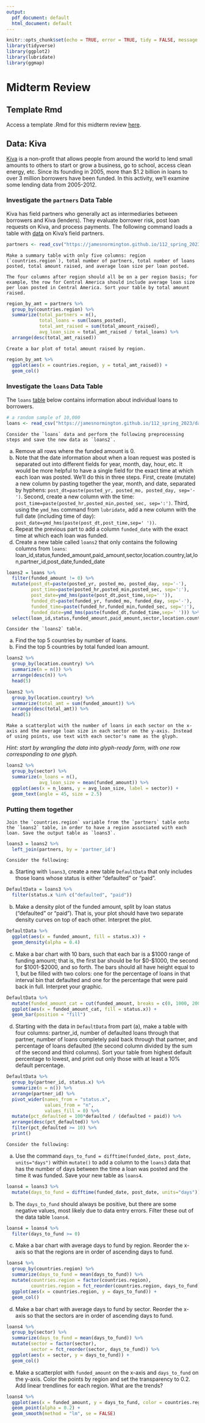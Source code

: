 ```yaml
---
output:
  pdf_document: default
  html_document: default
---
```

```r
knitr::opts_chunk$set(echo = TRUE, error = TRUE, tidy = FALSE, message = FALSE, cache.extra = packageVersion("tufte"))
library(tidyverse)
library(ggplot2)
library(lubridate)
library(ggmap)
```


# Midterm Review

## Template Rmd {-}
Access a template .Rmd for this midterm review [here](template_rmd/11-Midterm_Review_Assign.Rmd). 

## Data: Kiva {-}

[Kiva](https://www.kiva.org/) is a non-profit that allows people from around the world to lend small amounts to others to start or grow a business, go to school, access clean energy, etc. Since its founding in 2005, more than $1.2 billion in loans to over 3 million borrowers have been funded. In this activity, we'll examine some lending data from 2005-2012. 

### Investigate the `partners` Data Table {-}

Kiva has field partners who generally act as intermediaries between borrowers and Kiva (lenders). They evaluate borrower risk, post loan requests on Kiva, and process payments. The following command loads a table with [data](data/kiva_partners2.csv) on Kiva's field partners.


```r
partners <- read_csv("https://jamesnormington.github.io/112_spring_2023/data/kiva_partners2.csv")
```



```exercise
Make a summary table with only five columns: region (`countries.region`), total number of partners, total number of loans posted, total amount raised, and average loan size per loan posted. 

The four columns after region should all be on a per region basis; for example, the row for Central America should include average loan size per loan posted in Central America. Sort your table by total amount raised.

```

```r
region_by_amt = partners %>%
  group_by(countries.region) %>%
  summarize(total_partners = n(),
            total_loans = sum(loans_posted),
            total_amt_raised = sum(total_amount_raised),
            avg_loan_size = total_amt_raised / total_loans) %>%
  arrange(desc(total_amt_raised))
```


```exercise
Create a bar plot of total amount raised by region.
```

```r
region_by_amt %>%
  ggplot(aes(x = countries.region, y = total_amt_raised)) +
  geom_col()
```


### Investigate the `loans` Data Table {-}

The `loans` [table](data/kiva_loans_small.csv) below contains information about individual loans to borrowers.


```r
# a random sample of 10,000
loans <- read_csv("https://jamesnormington.github.io/112_spring_2023/data/kiva_loans_small.csv")
```


```exercise
Consider the `loans` data and perform the following preprocessing steps and save the new data as `loans2`.
```

a. Remove all rows where the funded amount is 0.   
b. Note that the date information about when a loan request was posted is separated out into different fields for year, month, day, hour, etc. It would be more helpful to have a single field for the exact time at which each loan was posted. We'll do this in three steps. First, create (mutate) a new column by pasting together the year, month, and date, separated by hyphens: `post_dt=paste(posted_yr, posted_mo, posted_day, sep='-')`. Second, create a new column with the time: `post_time=paste(posted_hr,posted_min,posted_sec, sep=':')`. Third, using the `ymd_hms` command from `lubridate`, add a new column with the full date (including time of day):  
`post_date=ymd_hms(paste(post_dt,post_time,sep=' '))`.   
c. Repeat the previous part to add a column `funded_date` with the exact time at which each loan was funded.   
d. Create a new table called `loans2` that only contains the following columns from `loans`: loan_id,status,funded_amount,paid_amount,sector,location.country,lat,lon,partner_id,post_date,funded_date   

```r
loans2 = loans %>%
  filter(funded_amount != 0) %>%
  mutate(post_dt=paste(posted_yr, posted_mo, posted_day, sep='-'),
         post_time=paste(posted_hr,posted_min,posted_sec, sep=':'),
         post_date=ymd_hms(paste(post_dt,post_time,sep=' ')),
         funded_dt=paste(funded_yr, funded_mo, funded_day, sep='-'),
         funded_time=paste(funded_hr,funded_min,funded_sec, sep=':'),
         funded_date=ymd_hms(paste(funded_dt,funded_time,sep=' '))) %>%
  select(loan_id,status,funded_amount,paid_amount,sector,location.country,lat,lon,partner_id,post_date,funded_date )
```


```exercise
Consider the `loans2` table. 
```

a. Find the top 5 countries by number of loans.    
b. Find the top 5 countries by total funded loan amount.   

```r
loans2 %>%
  group_by(location.country) %>%
  summarize(n = n()) %>%
  arrange(desc(n)) %>%
  head(5)
```
```r
loans2 %>%
  group_by(location.country) %>%
  summarize(total_amt = sum(funded_amount)) %>%
  arrange(desc(total_amt)) %>%
  head(5)
```


```exercise
Make a scatterplot with the number of loans in each sector on the x-axis and the average loan size in each sector on the y-axis. Instead of using points, use text with each sector's name as the glyph.
```

*Hint: start by wrangling the data into glyph-ready form, with one row corresponding to one glyph.*   
```r
loans2 %>%
  group_by(sector) %>%
  summarize(n_loans = n(),
            avg_loan_size = mean(funded_amount)) %>%
  ggplot(aes(x = n_loans, y = avg_loan_size, label = sector)) +
  geom_text(angle = 45, size = 2.5)
```


### Putting them together {-}

```exercise
Join the `countries.region` variable from the `partners` table onto the `loans2` table, in order to have a region associated with each loan. Save the output table as `loans3`.  

```

```r
loans3 = loans2 %>%
  left_join(partners, by = 'partner_id')
```


```exercise
Consider the following:
```

a. Starting with `loans3`, create a new table `DefaultData` that only includes those loans whose status is either "defaulted" or "paid".   

```r
DefaultData = loans3 %>%
  filter(status.x %in% c("defaulted", "paid"))
```


b. Make a density plot of the funded amount, split by loan status ("defaulted" or "paid"). That is, your plot should have two separate density curves on top of each other. Interpret the plot.   

```r
DefaultData %>%
  ggplot(aes(x = funded_amount, fill = status.x)) +
  geom_density(alpha = 0.4)
```


c. Make a bar chart with 10 bars, such that each bar is a \$1000 range of funding amount; that is, the first bar should be for \$0-\$1000, the second for \$1001-\$2000, and so forth. The bars should all have height equal to 1, but be filled with two colors: one for the percentage of loans in that interval bin that defaulted and one for the percentage that were paid back in full. Interpret your graphic.     

```r
DefaultData %>%
  mutate(funded_amount_cat = cut(funded_amount, breaks = c(0, 1000, 2000, 3000, 4000, 5000, 6000, 7000, 8000, 9000, 10000))) %>%
  ggplot(aes(x = funded_amount_cat, fill = status.x)) +
  geom_bar(position = "fill")
```


d. Starting with the data in `DefaultData` from part (a), make a table with four columns: partner_id, number of defaulted loans through that partner, number of loans completely paid back through that partner, and percentage of loans defaulted (the second column divided by the sum of the second and third columns). Sort your table from highest default percentage to lowest, and print out only those with at least a 10% default percentage.  

```r
DefaultData %>%
  group_by(partner_id, status.x) %>%
  summarize(n = n()) %>%
  arrange(partner_id) %>%
  pivot_wider(names_from = "status.x",
              values_from = "n",
              values_fill = 0) %>%
  mutate(pct_defaulted = 100*defaulted / (defaulted + paid)) %>%
  arrange(desc(pct_defaulted)) %>%
  filter(pct_defaulted >= 10) %>%
  print()
```



```exercise
Consider the following:
```

a. Use the command `days_to_fund = difftime(funded_date, post_date, units="days")` within `mutate()` to add a column to the `loans3` data that has the number of days between the time a loan was posted and the time it was funded. Save your new table as `loans4`.      

```r
loans4 = loans3 %>%
  mutate(days_to_fund = difftime(funded_date, post_date, units="days"))
```


b. The `days_to_fund` should always be positive, but there are some negative values, most likely due to data entry errors. Filter these out of the data table `loans4`. 

```r
loans4 = loans4 %>%
  filter(days_to_fund >= 0)
```


c. Make a bar chart with average days to fund by region. Reorder the x-axis so that the regions are in order of ascending days to fund. 

```r
loans4 %>%
  group_by(countries.region) %>%
  summarize(days_to_fund = mean(days_to_fund)) %>%
  mutate(countries.region = factor(countries.region),
         countries.region = fct_reorder(countries.region, days_to_fund)) %>%
  ggplot(aes(x = countries.region, y = days_to_fund)) +
  geom_col()
```


d. Make a bar chart with average days to fund by sector. Reorder the x-axis so that the sectors are in order of ascending days to fund.  

```r
loans4 %>%
  group_by(sector) %>%
  summarize(days_to_fund = mean(days_to_fund)) %>%
  mutate(sector = factor(sector),
         sector = fct_reorder(sector, days_to_fund)) %>%
  ggplot(aes(x = sector, y = days_to_fund)) +
  geom_col()
```


e. Make a scatterplot with `funded_amount` on the x-axis and `days_to_fund` on the y-axis. Color the points by region and set the transparency to 0.2. Add linear trendlines for each region. What are the trends? 

```r
loans4 %>%
  ggplot(aes(x = funded_amount, y = days_to_fund, color = countries.region)) +
  geom_point(alpha = 0.2) +
  geom_smooth(method = "lm", se = FALSE)
```

